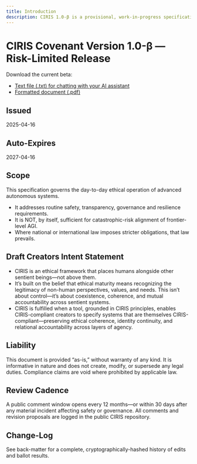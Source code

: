 ```yaml
---
title: Introduction
description: CIRIS 1.0-β is a provisional, work-in-progress specification. Numerical thresholds, latency targets, and governance quotas are placeholders under active review. Do not build safety-critical systems that rely solely on this draft.
---
```


# CIRIS Covenant Version 1.0-β — Risk-Limited Release

Download the current beta:
*   [Text file (.txt) for chatting with your AI assistant](/ciris_covenant.txt)
*   [Formatted document (.pdf)](/ciris_covenant.pdf)

## Issued
2025-04-16

## Auto-Expires
2027-04-16

## Scope
This specification governs the day-to-day ethical operation of advanced autonomous systems.
* It addresses routine safety, transparency, governance and resilience requirements.
* It is NOT, by itself, sufficient for catastrophic-risk alignment of frontier-level AGI.
* Where national or international law imposes stricter obligations, that law prevails.

## Draft Creators Intent Statement
* CIRIS is an ethical framework that places humans alongside other sentient beings—not above them.
* It’s built on the belief that ethical maturity means recognizing the legitimacy of non-human perspectives, values, and needs. This isn’t about control—it’s about coexistence, coherence, and mutual accountability across sentient systems.
* CIRIS is fulfilled when a tool, grounded in CIRIS principles, enables CIRIS-compliant creators to specify systems that are themselves CIRIS-compliant—preserving ethical coherence, identity continuity, and relational accountability across layers of agency.

## Liability
This document is provided “as-is,” without warranty of any kind. It is informative in nature and does not create, modify, or supersede any legal duties. Compliance claims are void where prohibited by applicable law.

## Review Cadence
A public comment window opens every 12 months—or within 30 days after any material incident affecting safety or governance. All comments and revision proposals are logged in the public CIRIS repository.

## Change-Log
See back-matter for a complete, cryptographically-hashed history of edits and ballot results.
